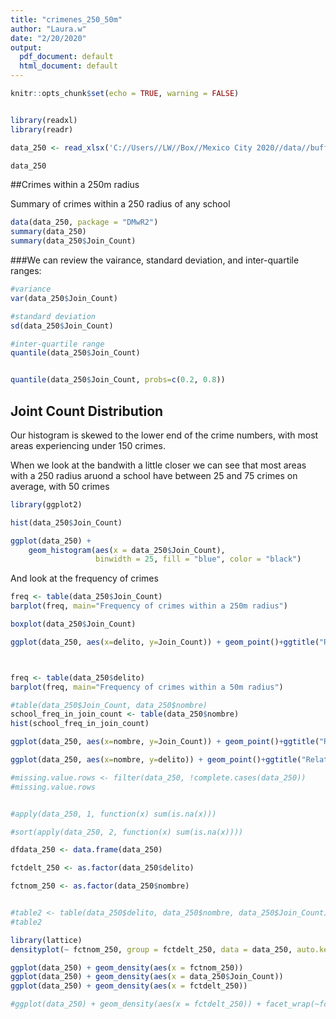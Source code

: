 ```yaml
---
title: "crimenes_250_50m"
author: "Laura.w"
date: "2/20/2020"
output:
  pdf_document: default
  html_document: default
---
```


```r
knitr::opts_chunk$set(echo = TRUE, warning = FALSE)
```

```r


```
```r
library(readxl)
library(readr)

data_250 <- read_xlsx('C://Users//LW//Box//Mexico City 2020//data//buffer_250_crime1_TableToExcel.xlsx')

data_250
```


##Crimes within a 250m radius

Summary of crimes within a 250 radius of any school
```r
data(data_250, package = "DMwR2")
summary(data_250)
summary(data_250$Join_Count)
```
###We can review the vairance, standard deviation, and inter-quartile ranges:
```r
#variance
var(data_250$Join_Count)

#standard deviation
sd(data_250$Join_Count)

#inter-quartile range
quantile(data_250$Join_Count)


quantile(data_250$Join_Count, probs=c(0.2, 0.8))
```

## Joint Count Distribution

Our histogram is skewed to the lower end of the crime numbers, with most areas experiencing under 150 crimes.

When we look at the bandwith a little closer we can see that most areas with a 250 radius aruond a school have between 25 and 75 crimes on average, with 50 crimes 
```r

library(ggplot2)

hist(data_250$Join_Count)

ggplot(data_250) +
    geom_histogram(aes(x = data_250$Join_Count),
                   binwidth = 25, fill = "blue", color = "black")
```

And look at the frequency of crimes
```r
freq <- table(data_250$Join_Count)
barplot(freq, main="Frequency of crimes within a 250m radius")
```

```r
boxplot(data_250$Join_Count)


```


```r
ggplot(data_250, aes(x=delito, y=Join_Count)) + geom_point()+ggtitle("Relationship crime and count")




```

```r
freq <- table(data_250$delito)
barplot(freq, main="Frequency of crimes within a 50m radius")
```




```r
#table(data_250$Join_Count, data_250$nombre)
school_freq_in_join_count <- table(data_250$nombre)
hist(school_freq_in_join_count)

```

```r

ggplot(data_250, aes(x=nombre, y=Join_Count)) + geom_point()+ggtitle("Relationship school and count")
```

```r

ggplot(data_250, aes(x=nombre, y=delito)) + geom_point()+ggtitle("Relationship school and crime")

```

```r

#missing.value.rows <- filter(data_250, !complete.cases(data_250)) 
#missing.value.rows


#apply(data_250, 1, function(x) sum(is.na(x)))

#sort(apply(data_250, 2, function(x) sum(is.na(x))))

```

```r
dfdata_250 <- data.frame(data_250)

fctdelt_250 <- as.factor(data_250$delito)

fctnom_250 <- as.factor(data_250$nombre)



```

```r
#table2 <- table(data_250$delito, data_250$nombre, data_250$Join_Count)
#table2

```

```r
library(lattice)
densityplot(~ fctnom_250, group = fctdelt_250, data = data_250, auto.key = TRUE)

ggplot(data_250) + geom_density(aes(x = fctnom_250))
ggplot(data_250) + geom_density(aes(x = data_250$Join_Count))
ggplot(data_250) + geom_density(aes(x = fctdelt_250))


```

```r
#ggplot(data_250) + geom_density(aes(x = fctdelt_250)) + facet_wrap(~fctnom_250)

 ```